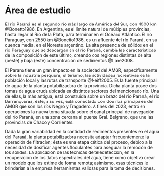 
# Área de estudio

El río Paraná es el segundo río más largo de América del Sur, con 4000 km @Bonetto1986. En Argentina, es el límite natural de múltiples provincias, hasta llegar al Río de la Plata, para terminar en el Océano Atlántico. El río Paraguay, con 2550 km @Bonetto1986, es un afluente del río Paraná, en su cuenca media, en el Noreste argentino. La alta presencia de sólidos en el río Paraguay que se descargan en el río Paraná, cambia las características de la composición de este último, creando dos regiones distintas de alta (oeste) y baja (este) concentración de sedimentos @Lane2008.

El Paraná tiene un gran impacto en la sociedad del AMGR, específicamente sobre la industria pesquera, el turismo, las actividades recreativas de la población local y las rutas de transporte @Neiff2005. Es la fuente principal de agua de la planta potabilizadora de la provincia. Dicha planta posee dos tomas de agua cruda ubicada en distintos sectores del mencionado río. Una de ellas, la más antigua, está construida sobre un brazo del río Paraná, el río Barranqueras; éste, a su vez, está conectado con dos ríos principales del AMGR que son los ríos Negro y Tragadero. A fines del 2023, entró en operaciones la nueva toma situada sobre el canal principal de navegación del río Paraná, en una zona cercana al puente Gral. Belgrano, que une las provincias de Chaco y Corrientes.

Dada la gran variabilidad en la cantidad de sedimentos presentes en el agua del Paraná, la planta potabilizadora necesita adaptar frecuentemente la operación de filtración; ésta es una etapa crítica del proceso, debido a la necesidad de dosificar agentes floculantes para asegurar la remoción de los sólidos.  La aplicación de las técnicas de teledetección, en la recuperación de los datos espectrales del agua, tiene como objetivo crear un modelo que los estime de forma remota; asimismo, esas técnicas le brindarían a la empresa herramientas valiosas para la toma de decisiones.  

